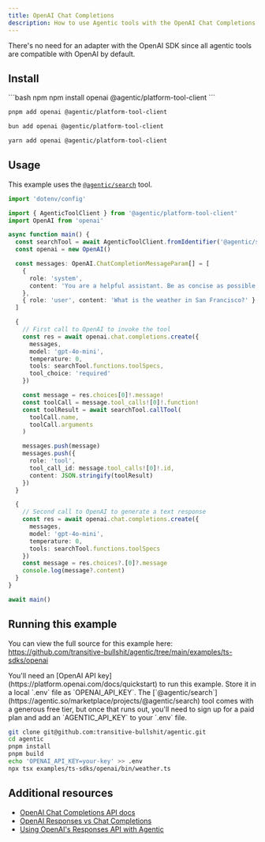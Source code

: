 ```yaml
---
title: OpenAI Chat Completions
description: How to use Agentic tools with the OpenAI Chat Completions API.
---
```


<Tip>
  There's no need for an adapter with the OpenAI SDK since all agentic tools are
  compatible with OpenAI by default.
</Tip>

## Install

<CodeGroup>
```bash npm
npm install openai @agentic/platform-tool-client
```

```bash pnpm
pnpm add openai @agentic/platform-tool-client
```

```bash bun
bun add openai @agentic/platform-tool-client
```

```bash yarn
yarn add openai @agentic/platform-tool-client
```

</CodeGroup>

## Usage

This example uses the [`@agentic/search`](https://agentic.so/marketplace/projects/@agentic/search) tool.

```ts
import 'dotenv/config'

import { AgenticToolClient } from '@agentic/platform-tool-client'
import OpenAI from 'openai'

async function main() {
  const searchTool = await AgenticToolClient.fromIdentifier('@agentic/search')
  const openai = new OpenAI()

  const messages: OpenAI.ChatCompletionMessageParam[] = [
    {
      role: 'system',
      content: 'You are a helpful assistant. Be as concise as possible.'
    },
    { role: 'user', content: 'What is the weather in San Francisco?' }
  ]

  {
    // First call to OpenAI to invoke the tool
    const res = await openai.chat.completions.create({
      messages,
      model: 'gpt-4o-mini',
      temperature: 0,
      tools: searchTool.functions.toolSpecs,
      tool_choice: 'required'
    })

    const message = res.choices[0]!.message!
    const toolCall = message.tool_calls![0]!.function!
    const toolResult = await searchTool.callTool(
      toolCall.name,
      toolCall.arguments
    )

    messages.push(message)
    messages.push({
      role: 'tool',
      tool_call_id: message.tool_calls![0]!.id,
      content: JSON.stringify(toolResult)
    })
  }

  {
    // Second call to OpenAI to generate a text response
    const res = await openai.chat.completions.create({
      messages,
      model: 'gpt-4o-mini',
      temperature: 0,
      tools: searchTool.functions.toolSpecs
    })
    const message = res.choices?.[0]?.message
    console.log(message?.content)
  }
}

await main()
```

## Running this example

You can view the full source for this example here: https://github.com/transitive-bullshit/agentic/tree/main/examples/ts-sdks/openai

<Info>
  You'll need an [OpenAI API key](https://platform.openai.com/docs/quickstart)
  to run this example. Store it in a local `.env` file as `OPENAI_API_KEY`.
</Info>

<Info>
  The
  [`@agentic/search`](https://agentic.so/marketplace/projects/@agentic/search)
  tool comes with a generous free tier, but once that runs out, you'll need to
  sign up for a paid plan and add an `AGENTIC_API_KEY` to your `.env` file.
</Info>

```sh
git clone git@github.com:transitive-bullshit/agentic.git
cd agentic
pnpm install
pnpm build
echo 'OPENAI_API_KEY=your-key' >> .env
npx tsx examples/ts-sdks/openai/bin/weather.ts
```

## Additional resources

- [OpenAI Chat Completions API docs](https://platform.openai.com/docs/api-reference/chat/create)
- [OpenAI Responses vs Chat Completions](https://platform.openai.com/docs/guides/responses-vs-chat-completions)
- [Using OpenAI's Responses API with Agentic](/marketplace/ts-sdks/openai-responses)
